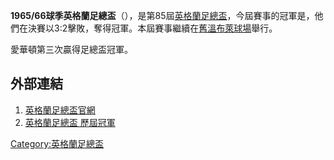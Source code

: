 '''1965/66球季英格蘭足總盃'''（{{lang-en|FA Cup}}），是第85屆[[英格蘭足總盃|英格蘭足總盃]]，今屆賽事的冠軍是{{fc|愛華頓}}，他們在決賽以3:2擊敗{{fc|錫周三}}，奪得冠軍。本屆賽事繼續在[[舊溫布萊球場|舊溫布萊球場]]舉行。

愛華頓第三次贏得足總盃冠軍。

==外部連結==
#[http://www.thefa.com/thefacup 英格蘭足總盃官網]{{Webarchive|url=https://wayback.archive-it.org/all/20120424194609/http://www.thefa.com/TheFACup |date=2012-04-24 }}
#[http://www.worldfootball.net/winner/eng-fa-cup/ 英格蘭足總盃 歷屆冠軍]{{Wayback|url=http://www.worldfootball.net/winner/eng-fa-cup/ |date=20190102002248 }}

{{英格兰足总杯}}

[[Category:英格蘭足總盃|Category:英格蘭足總盃]]


{{soccer-stub}}